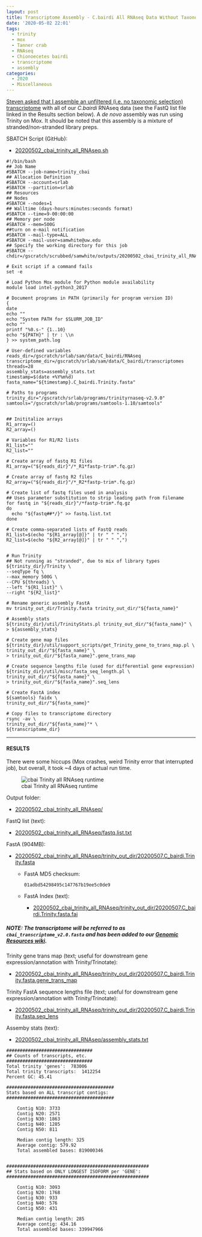 ```yaml
---
layout: post
title: Transcriptome Assembly - C.bairdi All RNAseq Data Without Taxonomic Filters with Trinity on Mox
date: '2020-05-02 22:01'
tags:
  - trinity
  - mox
  - Tanner crab
  - RNAseq
  - Chionoecetes bairdi
  - transcriptome
  - assembly
categories:
  - 2020
  - Miscellaneous
---
```

[Steven asked that I assemble an unfiltered (i.e. no taxonomic selection) transcriptome](https://github.com/RobertsLab/resources/issues/923) with all of our _C.bairdi_ RNAseq data (see the FastQ list file linked in the Results section below). A _de novo_ assembly was run using Trinity on Mox. It should be noted that this assembly is a mixture of stranded/non-stranded library preps.


SBATCH Script (GitHub):

- [20200502_cbai_trinity_all_RNAseq.sh](https://github.com/RobertsLab/sams-notebook/blob/master/sbatch_scripts/20200502_cbai_trinity_all_RNAseq.sh)

```shell
#!/bin/bash
## Job Name
#SBATCH --job-name=trinity_cbai
## Allocation Definition
#SBATCH --account=srlab
#SBATCH --partition=srlab
## Resources
## Nodes
#SBATCH --nodes=1
## Walltime (days-hours:minutes:seconds format)
#SBATCH --time=9-00:00:00
## Memory per node
#SBATCH --mem=500G
##turn on e-mail notification
#SBATCH --mail-type=ALL
#SBATCH --mail-user=samwhite@uw.edu
## Specify the working directory for this job
#SBATCH --chdir=/gscratch/scrubbed/samwhite/outputs/20200502_cbai_trinity_all_RNAseq

# Exit script if a command fails
set -e

# Load Python Mox module for Python module availability
module load intel-python3_2017

# Document programs in PATH (primarily for program version ID)
{
date
echo ""
echo "System PATH for $SLURM_JOB_ID"
echo ""
printf "%0.s-" {1..10}
echo "${PATH}" | tr : \\n
} >> system_path.log

# User-defined variables
reads_dir=/gscratch/srlab/sam/data/C_bairdi/RNAseq
transcriptome_dir=/gscratch/srlab/sam/data/C_bairdi/transcriptomes
threads=28
assembly_stats=assembly_stats.txt
timestamp=$(date +%Y%m%d)
fasta_name="${timestamp}.C_bairdi.Trinity.fasta"

# Paths to programs
trinity_dir="/gscratch/srlab/programs/trinityrnaseq-v2.9.0"
samtools="/gscratch/srlab/programs/samtools-1.10/samtools"


## Inititalize arrays
R1_array=()
R2_array=()

# Variables for R1/R2 lists
R1_list=""
R2_list=""

# Create array of fastq R1 files
R1_array=("${reads_dir}"/*_R1*fastp-trim*.fq.gz)

# Create array of fastq R2 files
R2_array=("${reads_dir}"/*_R2*fastp-trim*.fq.gz)

# Create list of fastq files used in analysis
## Uses parameter substitution to strip leading path from filename
for fastq in "${reads_dir}"/*fastp-trim*.fq.gz
do
  echo "${fastq##*/}" >> fastq.list.txt
done

# Create comma-separated lists of FastQ reads
R1_list=$(echo "${R1_array[@]}" | tr " " ",")
R2_list=$(echo "${R2_array[@]}" | tr " " ",")


# Run Trinity
## Not running as "stranded", due to mix of library types
${trinity_dir}/Trinity \
--seqType fq \
--max_memory 500G \
--CPU ${threads} \
--left "${R1_list}" \
--right "${R2_list}"

# Rename generic assembly FastA
mv trinity_out_dir/Trinity.fasta trinity_out_dir/"${fasta_name}"

# Assembly stats
${trinity_dir}/util/TrinityStats.pl trinity_out_dir/"${fasta_name}" \
> ${assembly_stats}

# Create gene map files
${trinity_dir}/util/support_scripts/get_Trinity_gene_to_trans_map.pl \
trinity_out_dir/"${fasta_name}" \
> trinity_out_dir/"${fasta_name}".gene_trans_map

# Create sequence lengths file (used for differential gene expression)
${trinity_dir}/util/misc/fasta_seq_length.pl \
trinity_out_dir/"${fasta_name}" \
> trinity_out_dir/"${fasta_name}".seq_lens

# Create FastA index
${samtools} faidx \
trinity_out_dir/"${fasta_name}"

# Copy files to transcriptome directory
rsync -av \
trinity_out_dir/"${fasta_name}"* \
${transcriptome_dir}
```
---

#### RESULTS

There were some hiccups (Mox crashes, weird Trinity error that interrupted job), but overall, it took ~4 days of actual run time.

![cbai Trinity all RNAseq runtime](https://github.com/RobertsLab/sams-notebook/blob/master/images/screencaps/20200502_cbai_trinity_all_RNAseq_runtime.png?raw=true)

Output folder:

- [20200502_cbai_trinity_all_RNAseq/](https://gannet.fish.washington.edu/Atumefaciens/20200502_cbai_trinity_all_RNAseq/)

FastQ list (text):

- [20200502_cbai_trinity_all_RNAseq/fastq.list.txt](https://gannet.fish.washington.edu/Atumefaciens/20200502_cbai_trinity_all_RNAseq/fastq.list.txt)

FastA (904MB):

- [20200502_cbai_trinity_all_RNAseq/trinity_out_dir/20200507.C_bairdi.Trinity.fasta](https://gannet.fish.washington.edu/Atumefaciens/20200502_cbai_trinity_all_RNAseq/trinity_out_dir/20200507.C_bairdi.Trinity.fasta)

  - FastA MD5 checksum:

    `01adbd54298495c147767b19ee5c0de9`

  - FastA Index (text):

    - [20200502_cbai_trinity_all_RNAseq/trinity_out_dir/20200507.C_bairdi.Trinity.fasta.fai](https://gannet.fish.washington.edu/Atumefaciens/20200502_cbai_trinity_all_RNAseq/trinity_out_dir/20200507.C_bairdi.Trinity.fasta.fai)

##### NOTE: The transcriptome will be referred to as `cbai_transcriptome_v2.0.fasta` and has been added to our [Genomic Resources wiki](https://github.com/RobertsLab/resources/wiki/Genomic-Resources).


Trinity gene trans map (text; useful for downstream gene expression/annotation with Trinity/Trinotate):

- [20200502_cbai_trinity_all_RNAseq/trinity_out_dir/20200507.C_bairdi.Trinity.fasta.gene_trans_map](https://gannet.fish.washington.edu/Atumefaciens/20200502_cbai_trinity_all_RNAseq/trinity_out_dir/20200507.C_bairdi.Trinity.fasta.gene_trans_map)

Trinity FastA sequence lengths file (text; useful for downstream gene expression/annotation with Trinity/Trinotate):

- [20200502_cbai_trinity_all_RNAseq/trinity_out_dir/20200507.C_bairdi.Trinity.fasta.seq_lens](https://gannet.fish.washington.edu/Atumefaciens/20200502_cbai_trinity_all_RNAseq/trinity_out_dir/20200507.C_bairdi.Trinity.fasta.seq_lens)

Assemby stats (text):

- [20200502_cbai_trinity_all_RNAseq/assembly_stats.txt](https://gannet.fish.washington.edu/Atumefaciens/20200502_cbai_trinity_all_RNAseq/assembly_stats.txt)

```
################################
## Counts of transcripts, etc.
################################
Total trinity 'genes':	783006
Total trinity transcripts:	1412254
Percent GC: 45.41

########################################
Stats based on ALL transcript contigs:
########################################

	Contig N10: 3733
	Contig N20: 2571
	Contig N30: 1863
	Contig N40: 1285
	Contig N50: 811

	Median contig length: 325
	Average contig: 579.92
	Total assembled bases: 819000346


#####################################################
## Stats based on ONLY LONGEST ISOFORM per 'GENE':
#####################################################

	Contig N10: 3093
	Contig N20: 1768
	Contig N30: 933
	Contig N40: 576
	Contig N50: 431

	Median contig length: 285
	Average contig: 434.16
	Total assembled bases: 339947966
```
